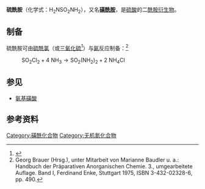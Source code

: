 {{distinguish|硫代酰胺|磺酰胺}}
{{Chembox
| NameEn = Sulfamide
| Reference = <ref>''[[Merck_Index|Merck Index]]'', 11th Edition, '''8894'''.</ref>
| ImageFile = sulfamide.png
| ImageSize = 
| ImageName = 硫酰胺的化学结构
| IUPACName = Sulfamide
| OtherNames = 磺酰胺
| Section1 = {{Chembox Identifiers
| CASNo = 7803-58-9
| CASNo_Ref = {{cascite|correct|CAS}}
|  EINECS  =  
|  PubChem  =  
|  SMILES  =  NS(=O)(=O)N
|  InChI  =  
|  RTECS  = 
|  MeSHName  = 
|  ChEBI  = 
|  KEGG  =  
|  ATC_Supplemental  = 
|  ChemSpiderID_Ref  = {{chemspidercite|correct|chemspider}}
|  ChemSpiderID  =  74243
|  InChIKey  =  NVBFHJWHLNUMCV-UHFFFAOYAV
|  ChEMBL_Ref  = {{ebicite|correct|EBI}}
|  ChEMBL  =  355001
|  StdInChI_Ref  = {{stdinchicite|correct|chemspider}}
|  StdInChI  =  1S/H4N2O2S/c1-5(2,3)4/h(H4,1,2,3,4)
|  StdInChIKey_Ref  = {{stdinchicite|correct|chemspider}}
|  StdInChIKey  =  NVBFHJWHLNUMCV-UHFFFAOYSA-N
|  ChEBI_Ref  = {{ebicite|correct|EBI}}|  KEGG_Ref  = {{keggcite|correct|kegg}}
}}
| Section2 = {{Chembox Properties
| Formula = H<sub>4</sub>N<sub>2</sub>O<sub>2</sub>S
| MolarMass = 96.11 
| Appearance = 白色[[正交晶系|正交晶系]]晶体
| Density = 
| MeltingPtC = 93
| Melting_notes =
| BoilingPtC = 250
| Boiling_notes = 分解
| Solubility = 可溶于水
| SolubleOther = 
| Solvent = 
| pKa = 
| pKb = }}
}}

'''硫酰胺'''（化学式：H<sub>2</sub>NSO<sub>2</sub>NH<sub>2</sub>），又名'''[[磺酰胺|磺酰胺]]'''，是[[硫酸|硫酸]]的二[[酰胺|酰胺]][[衍生物|衍生物]]。

==制备==
硫酰胺可由[[硫酰氯|硫酰氯]]（或[[三氧化硫|三氧化硫]]<ref>{{Literatur | Autor  =  | Titel = Advances in Inorganic Chemistry and Radiochemistry | Verlag = Academic Press | ISBN = 008057851-9 | Jahr = 1960 | Online = {{Google Buch | BuchID = KxuDjYsMLxMC | Seite = 185 }} | Seiten = 185 }}</ref>）与[[氨|氨]]反应制备：<ref>Georg Brauer (Hrsg.), unter Mitarbeit von Marianne Baudler u. a.: Handbuch der Präparativen Anorganischen Chemie. 3., umgearbeitete Auflage. Band I, Ferdinand Enke, Stuttgart 1975, ISBN 3-432-02328-6, pp. 490.</ref>
: <math>\mathrm{SO_2Cl_2 + 4 \ NH_3 \longrightarrow SO_2(NH_2 )_2 + 2 \ NH_4Cl}</math>

==参见==
* [[氨基磺酸|氨基磺酸]]

==参考资料==
{{reflist}}

[[Category:磺酰化合物|Category:磺酰化合物]]
[[Category:无机氮化合物|Category:无机氮化合物]]
{{Inorganic-compound-stub}}